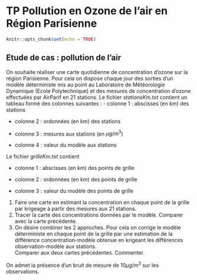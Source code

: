 # TP Pollution en Ozone de l'air en Région Parisienne
```r
knitr::opts_chunk$set(echo = TRUE)
```

## Etude de cas : pollution de l'air
On souhaite réaliser une carte quotidienne de concentration d'ozone sur la région Parisienne. Pour cela on
dispose chaque jour des sorties d'un modèle déterministe mis au point au Laboratoire de Météorologie
Dynamique (Ecole Polytechnique) et des mesures de
concentration d'ozone effectuées par AirParif en 21 stations.
Le fichier *stationsKm.txt*  contient un tableau formé des colonnes suivantes :
- colonne 1 : abscisses (en km) des stations

- colonne 2 : ordonnées (en km) des stations

- colonne 3 : mesures aux stations (en $\mu g/m^3$)

- colonne 4 : valeur du modèle aux stations

Le fichier *grilleKm.txt* contient

- colonne 1 : abscisses (en km) des points de grille

- colonne 2 : ordonnées (en km) des points de grille

- colonne 3 : valeur du modèle des points de grille

1. Faire une carte en estimant la concentration en chaque point de la grille par krigeage à partir des mesures aux 21 stations. 
2. Tracer la carte des concentrations données par le modèle.
Comparer avec la carte précédente.
3.  On désire combiner les 2 approches. Pour cela on corrige le modèle déterministe en chaque point de la grille par une estimation de
 la différence concentration-modèle obtenue en krigeant les différences observation-modèle aux stations.     
Comparer aux deux cartes précédentes. Commenter.

On admet la présence d'un bruit de mesure de $10\mu g/m^3$ sur les observations.
